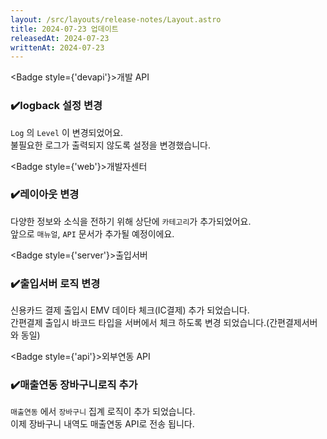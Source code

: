 ```yaml
---
layout: /src/layouts/release-notes/Layout.astro
title: 2024-07-23 업데이트
releasedAt: 2024-07-23
writtenAt: 2024-07-23
---
```




<Badge style={'devapi'}>개발 API</Badge>
### ✔️logback 설정 변경
`Log` 의 `Level` 이 변경되었어요.\
불필요한 로그가 출력되지 않도록 설정을 변경했습니다.
<br/>


<Badge style={'web'}>개발자센터</Badge>
### ✔️레이아웃 변경
다양한 정보와 소식을 전하기 위해 상단에 `카테고리`가 추가되었어요.\
앞으로 `매뉴얼`, `API` 문서가 추가될 예정이에요.
<br/>

<Badge style={'server'}>출입서버</Badge>
### ✔️출입서버 로직 변경
신용카드 결제 출입시 EMV 데이타 체크(IC결제) 추가 되었습니다.\
간편결제 출입시 바코드 타입을 서버에서 체크 하도록 변경 되었습니다.(간편결제서버와 동일)
<br/>

<Badge style={'api'}>외부연동 API</Badge>
### ✔️매출연동 장바구니로직 추가
`매출연동` 에서 `장바구니` 집계 로직이 추가 되었습니다.\
이제 장바구니 내역도 매출연동 API로 전송 됩니다.
<br/>